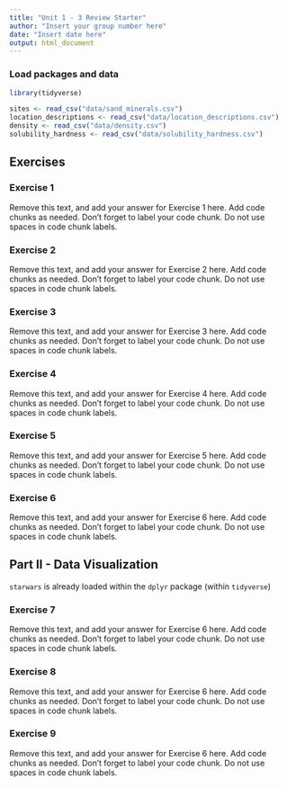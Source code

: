 ```yaml
---
title: "Unit 1 - 3 Review Starter"
author: "Insert your group number here"
date: "Insert date here"
output: html_document
---
```


### Load packages and data

```r
library(tidyverse) 
```

```r
sites <- read_csv("data/sand_minerals.csv")
location_descriptions <- read_csv("data/location_descriptions.csv")
density <- read_csv("data/density.csv")
solubility_hardness <- read_csv("data/solubility_hardness.csv")
```

## Exercises

### Exercise 1

Remove this text, and add your answer for Exercise 1 here.
Add code chunks as needed.
Don't forget to label your code chunk.
Do not use spaces in code chunk labels.

### Exercise 2

Remove this text, and add your answer for Exercise 2 here.
Add code chunks as needed.
Don't forget to label your code chunk.
Do not use spaces in code chunk labels.

### Exercise 3

Remove this text, and add your answer for Exercise 3 here.
Add code chunks as needed.
Don't forget to label your code chunk.
Do not use spaces in code chunk labels.

### Exercise 4

Remove this text, and add your answer for Exercise 4 here.
Add code chunks as needed.
Don't forget to label your code chunk.
Do not use spaces in code chunk labels.

### Exercise 5

Remove this text, and add your answer for Exercise 5 here.
Add code chunks as needed.
Don't forget to label your code chunk.
Do not use spaces in code chunk labels.

### Exercise 6

Remove this text, and add your answer for Exercise 6 here.
Add code chunks as needed.
Don't forget to label your code chunk.
Do not use spaces in code chunk labels.

## Part II - Data Visualization

`starwars` is already loaded within the `dplyr` package (within `tidyverse`)

### Exercise 7

Remove this text, and add your answer for Exercise 6 here.
Add code chunks as needed.
Don't forget to label your code chunk.
Do not use spaces in code chunk labels.

### Exercise 8

Remove this text, and add your answer for Exercise 6 here.
Add code chunks as needed.
Don't forget to label your code chunk.
Do not use spaces in code chunk labels.

### Exercise 9

Remove this text, and add your answer for Exercise 6 here.
Add code chunks as needed.
Don't forget to label your code chunk.
Do not use spaces in code chunk labels.
